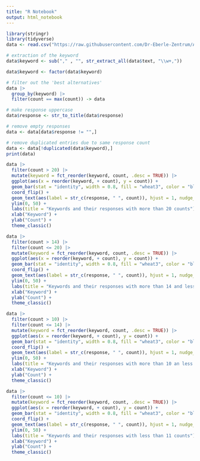```yaml
---
title: "R Notebook"
output: html_notebook
---
```



```r
library(stringr)
library(tidyverse)
data <- read.csv("https://raw.githubusercontent.com/Dr-Eberle-Zentrum/Advanced-data-processing-with-R/main/Projects/dana-jabari/cloze_task_results.csv")

# extraction of the keyword
data$keyword <- sub("," , "", str_extract_all(data$text, "\\w+,"))

data$keyword <- factor(data$keyword)

# filter out the 'best alternatives'
data |> 
  group_by(keyword) |>
  filter(count == max(count)) -> data

# make response uppercase
data$response <- str_to_title(data$response)

# remove empty responses
data <- data[data$response != "",]

# remove duplicated entries due to same response count
data <- data[!duplicated(data$keyword),]
print(data)
```

```r



data |>
  filter(count > 20) |>
  mutate(keyword = fct_reorder(keyword, count, .desc = TRUE)) |>
  ggplot(aes(x = reorder(keyword, + count), y = count)) +
  geom_bar(stat = "identity", width = 0.8, fill = "wheat3", color = "black") +
  coord_flip() +
  geom_text(aes(label = str_c(response, " ", count)), hjust = 1, nudge_y = -0.5) +
  ylim(0, 50) +
  labs(title = "Keywords and their responses with more than 20 counts") +
  xlab("Keyword") +
  ylab("Count") +
  theme_classic()

data |>
  filter(count > 14) |>
  filter(count <= 20) |>
  mutate(keyword = fct_reorder(keyword, count, .desc = TRUE)) |>
  ggplot(aes(x = reorder(keyword, + count), y = count)) +
  geom_bar(stat = "identity", width = 0.8, fill = "wheat3", color = "black") +
  coord_flip() +
  geom_text(aes(label = str_c(response, " ", count)), hjust = 1, nudge_y = -0.5) +
  ylim(0, 50) +
  labs(title = "Keywords and their responses with more than 14 and less than 21 counts") +
  xlab("Keyword") +
  ylab("Count") +
  theme_classic()

data |>
  filter(count > 10) |>
  filter(count <= 14) |>
  mutate(keyword = fct_reorder(keyword, count, .desc = TRUE)) |>
  ggplot(aes(x = reorder(keyword, + count), y = count)) +
  geom_bar(stat = "identity", width = 0.8, fill = "wheat3", color = "black") +
  coord_flip() +
  geom_text(aes(label = str_c(response, " ", count)), hjust = 1, nudge_y = -0.5) +
  ylim(0, 50) +
  labs(title = "Keywords and their responses with more than 10 an less than 15 counts") +
  xlab("Keyword") +
  ylab("Count") +
  theme_classic()

data |>
  filter(count <= 10) |>
  mutate(keyword = fct_reorder(keyword, count, .desc = TRUE)) |>
  ggplot(aes(x = reorder(keyword, + count), y = count)) +
  geom_bar(stat = "identity", width = 0.8, fill = "wheat3", color = "black") +
  coord_flip() +
  geom_text(aes(label = str_c(response, " ", count)), hjust = 1, nudge_y = -0.5) +
  ylim(0, 50) +
  labs(title = "Keywords and their responses with less than 11 counts") +
  xlab("Keyword") +
  ylab("Count") +
  theme_classic()
```

